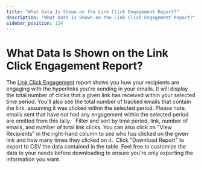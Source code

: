 ```yaml
---
title: "What Data Is Shown on the Link Click Engagement Report?"
description: "What Data Is Shown on the Link Click Engagement Report?"
sidebar_position: 124
---
```


# What Data Is Shown on the Link Click Engagement Report?

The [Link Click Engagement](https://app.yesware.com/reports/link_click/#/link_click) report shows you how your recipients are engaging with the hyperlinks you're sending in your emails. It will display the total number of clicks that a given link has received within your selected time period. You'll also see the total number of tracked emails that contain the link, assuming it was clicked within the selected period. Please note, emails sent that have *not* had any engagement within the selected period are omitted from this tally.  
Filter and sort by time period, link, number of emails, and number of total link clicks. You can also click on "View Recipients" in the right-hand column to see who has clicked on the given link and how many times they clicked on it. 
Click "Download Report" to export to CSV the data contained in the table. Feel free to customize the data to your needs before downloading to ensure you're only exporting the information you want.